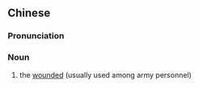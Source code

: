 ==Chinese==
{{zh-forms|s=伤号}}

===Pronunciation===
{{zh-pron
|m=shānghào
|c=soeng1 hou6
|mn=qz,xm:siong-hō/zz:siang-hō
|cat=n
}}

===Noun===
{{zh-noun}}

# the [[wounded]] (usually used among army personnel)